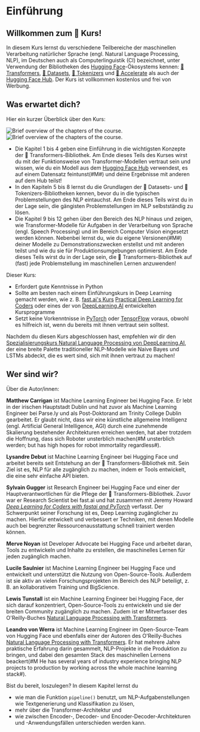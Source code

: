 # Einführung

## Willkommen zum 🤗 Kurs!

<Youtube id="00GKzGyWFEs" />

In diesem Kurs lernst du verschiedene Teilbereiche der maschinellen Verarbeitung natürlicher Sprache (engl. Natural Language Processing, NLP), im Deutschen auch als Computerlinguistik (CI) bezeichnet, unter Verwendung der Bibliotheken des [Hugging Face](https://huggingface.co/)-Ökosystems kennen: [🤗 Transformers](https://github.com/huggingface/transformers), [🤗 Datasets](https://github.com/huggingface/datasets), [🤗 Tokenizers](https://github.com/huggingface/tokenizers) und [🤗 Accelerate](https://github.com/huggingface/accelerate) als auch der [Hugging Face Hub](https://huggingface.co/models). Der Kurs ist vollkommen kostenlos und frei von Werbung.


## Was erwartet dich?

Hier ein kurzer Überblick über den Kurs:

<div class="flex justify-center">
<img class="block dark:hidden" src="https://huggingface.co/datasets/huggingface-course/documentation-images/resolve/main/en/chapter1/summary.svg" alt="Brief overview of the chapters of the course.">
<img class="hidden dark:block" src="https://huggingface.co/datasets/huggingface-course/documentation-images/resolve/main/en/chapter1/summary-dark.svg" alt="Brief overview of the chapters of the course.">
</div>

- Die Kapitel 1 bis 4 geben eine Einführung in die wichtigsten Konzepte der 🤗 Transformers-Bibliothek. Am Ende dieses Teils des Kurses wirst du mit der Funktionsweise von Transformer-Modellen vertraut sein und wissen, wie du ein Modell aus dem [Hugging Face Hub](https://huggingface.co/models) verwendest, es auf einem Datensatz feintunst(#M#) und deine Ergebnisse mit anderen auf dem Hub teilst!
- In den Kapiteln 5 bis 8 lernst du die Grundlagen der 🤗 Datasets- und 🤗 Tokenizers-Bibliotheken kennen, bevor du in die typischen Problemstellungen des NLP eintauchst. Am Ende dieses Teils wirst du in der Lage sein, die gängisten Problemstellungen im NLP selbstständig zu lösen.
- Die Kapitel 9 bis 12 gehen über den Bereich des NLP hinaus und zeigen, wie Transformer-Modelle für Aufgaben in der Verarbeitung von Sprache (engl. Speech Processing) und im Bereich Computer Vision eingesetzt werden können. Nebenbei lernst du, wie du eigene Versionen(#M#) deiner Modelle zu Demonstrationszwecken erstellst und mit anderen teilst und wie du sie für Produktionsumgebungen optimierst. Am Ende dieses Teils wirst du in der Lage sein, die 🤗 Transformers-Bibliothek auf (fast) jede Problemstellung im maschinellen Lernen anzuwenden!

Dieser Kurs:

* Erfordert gute Kenntnisse in Python
* Sollte am besten nach einem Einführungskurs in Deep Learning gemacht werden, wie z. B. [fast.ai's Kurs](https://www.fast.ai/) [Practical Deep Learning for Coders](https://course.fast.ai/) oder eines der von [DeepLearning.AI](https://www.deeplearning.ai/) entwickelten Kursprogramme
* Setzt keine Vorkenntnisse in [PyTorch](https://pytorch.org/) oder [TensorFlow](https://www.tensorflow.org/) voraus, obwohl es hilfreich ist, wenn du bereits mit ihnen vertraut sein solltest.

Nachdem du diesen Kurs abgeschlossen hast, empfehlen wir dir den [Spezialisierungskurs Natural Language Processing von DeepLearning.AI](https://www.coursera.org/specializations/natural-language-processing?utm_source=deeplearning-ai&utm_medium=institutions&utm_campaign=20211011-nlp-2-hugging_face-page-nlp-refresh), der eine breite Palette traditioneller NLP-Modelle wie Naive Bayes und LSTMs abdeckt, die es wert sind, sich mit ihnen vertraut zu machen!

## Wer sind wir?

Über die Autor/innen:

**Matthew Carrigan** ist Machine Learning Engineer bei Hugging Face. Er lebt in der irischen Hauptstadt Dublin und hat zuvor als Machine Learning Engineer bei Parse.ly und als Post-Doktorand am Trinity College Dublin gearbeitet. Er glaubt nicht, dass wir eine künstliche allgemeine Intelligenz (engl. Artificial General Intelligence, AGI) durch eine zunehmende Skalierung bestehender Architekturen erreichen werden, hat aber trotzdem die Hoffnung, dass sich Roboter unsterblich machen(#M unsterblich werden; but has high hopes for robot immortality regardless#).

**Lysandre Debut** ist Machine Learning Engineer bei Hugging Face und arbeitet bereits seit Entstehung an der 🤗 Transformers-Bibliothek mit. Sein Ziel ist es, NLP für alle zugänglich zu machen, indem er Tools entwickelt, die eine sehr einfache API bieten.

**Sylvain Gugger** ist Research Engineer bei Hugging Face und einer der Hauptverantwortlichen für die Pflege der 🤗 Transformers-Bibliothek. Zuvor war er Research Scientist bei fast.ai und hat zusammen mit Jeremy Howard _[Deep Learning for Coders with fastai and PyTorch](https://learning.oreilly.com/library/view/deep-learning-for/9781492045519/)_ verfasst. Der Schwerpunkt seiner Forschung ist es, Deep Learning zugänglicher zu machen. Hierfür entwickelt und verbessert er Techniken, mit denen Modelle auch bei begrenzter Ressourcenausstattung schnell trainiert werden können.

**Merve Noyan** ist Developer Advocate bei Hugging Face und arbeitet daran, Tools zu entwickeln und Inhalte zu erstellen, die maschinelles Lernen für jeden zugänglich machen.

**Lucile Saulnier** ist Machine Learning Engineer bei Hugging Face und entwickelt und unterstützt die Nutzung von Open-Source-Tools. Außerdem ist sie aktiv an vielen Forschungsprojekten im Bereich des NLP beteiligt, z. B. an kollaborativem Training und BigScience.

**Lewis Tunstall** ist ein Machine Learning Engineer bei Hugging Face, der sich darauf konzentriert, Open-Source-Tools zu entwickeln und sie der breiten Community zugänglich zu machen. Zudem ist er Mitverfasser des O'Reilly-Buches [Natural Language Processing with Transformers](https://www.oreilly.com/library/view/natural-language-processing/9781098103231/).

**Leandro von Werra** ist Machine Learning Engineer im Open-Source-Team von Hugging Face und ebenfalls einer der Autoren des O'Reilly-Buches [Natural Language Processing with Transformers](https://www.oreilly.com/library/view/natural-language-processing/9781098103231/). Er hat mehrere Jahre praktische Erfahrung darin gesammelt, NLP-Projekte in die Produktion zu bringen, und dabei den gesamten Stack des maschinellen Lernens beackert(#M He has several years of industry experience bringing NLP projects to production by working across the whole machine learning stack#).

Bist du bereit, loszulegen? In diesem Kapitel lernst du
* wie man die Funktion `pipeline()` benutzt, um NLP-Aufgabenstellungen wie Textgenerierung und Klassifikation zu lösen,
* mehr über die Transformer-Architektur und
* wie zwischen Encoder-, Decoder- und Encoder-Decoder-Architekturen und -Anwendungsfällen unterschieden werden kann.
